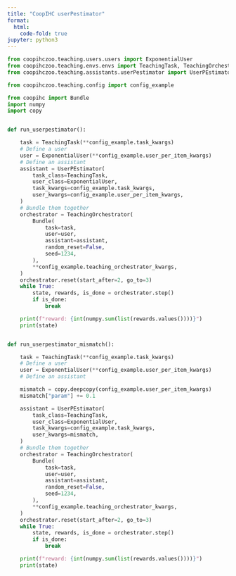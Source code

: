 ```yaml
---
title: "CoopIHC userPestimator"
format:
  html:
    code-fold: true
jupyter: python3
---
```


``` python
from coopihczoo.teaching.users.users import ExponentialUser
from coopihczoo.teaching.envs.envs import TeachingTask, TeachingOrchestrator
from coopihczoo.teaching.assistants.userPestimator import UserPEstimator

from coopihczoo.teaching.config import config_example

from coopihc import Bundle
import numpy
import copy


def run_userpestimator():

    task = TeachingTask(**config_example.task_kwargs)
    # Define a user
    user = ExponentialUser(**config_example.user_per_item_kwargs)
    # Define an assistant
    assistant = UserPEstimator(
        task_class=TeachingTask,
        user_class=ExponentialUser,
        task_kwargs=config_example.task_kwargs,
        user_kwargs=config_example.user_per_item_kwargs,
    )
    # Bundle them together
    orchestrator = TeachingOrchestrator(
        Bundle(
            task=task,
            user=user,
            assistant=assistant,
            random_reset=False,
            seed=1234,
        ),
        **config_example.teaching_orchestrator_kwargs,
    )
    orchestrator.reset(start_after=2, go_to=3)
    while True:
        state, rewards, is_done = orchestrator.step()
        if is_done:
            break

    print(f"reward: {int(numpy.sum(list(rewards.values())))}")
    print(state)


def run_userpestimator_mismatch():

    task = TeachingTask(**config_example.task_kwargs)
    # Define a user
    user = ExponentialUser(**config_example.user_per_item_kwargs)
    # Define an assistant

    mismatch = copy.deepcopy(config_example.user_per_item_kwargs)
    mismatch["param"] += 0.1

    assistant = UserPEstimator(
        task_class=TeachingTask,
        user_class=ExponentialUser,
        task_kwargs=config_example.task_kwargs,
        user_kwargs=mismatch,
    )
    # Bundle them together
    orchestrator = TeachingOrchestrator(
        Bundle(
            task=task,
            user=user,
            assistant=assistant,
            random_reset=False,
            seed=1234,
        ),
        **config_example.teaching_orchestrator_kwargs,
    )
    orchestrator.reset(start_after=2, go_to=3)
    while True:
        state, rewards, is_done = orchestrator.step()
        if is_done:
            break

    print(f"reward: {int(numpy.sum(list(rewards.values())))}")
    print(state)

```